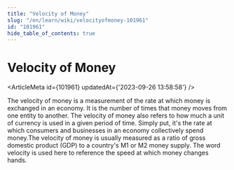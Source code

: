 ```yaml
---
title: "Velocity of Money"
slug: "/en/learn/wiki/velocityofmoney-101961"
id: "101961"
hide_table_of_contents: true
---
```



# Velocity of Money

<ArticleMeta id={101961} updatedAt={'2023-09-26 13:58:58'} />
<div className='border-solid border-b border-t-0 my-4 border-[var(--ifm-color-gray-300)]' />

The velocity of money is a measurement of the rate at which money is exchanged in an economy. It is the number of times that money moves from one entity to another. The velocity of money also refers to how much a unit of currency is used in a given period of time. Simply put, it's the rate at which consumers and businesses in an economy collectively spend money.The velocity of money is usually measured as a ratio of gross domestic product (GDP) to a country's M1 or M2 money supply. The word velocity is used here to reference the speed at which money changes hands.
